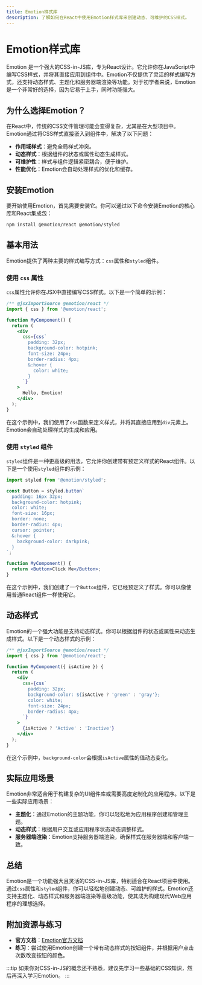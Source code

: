 ```yaml
---
title: Emotion样式库
description: 了解如何在React中使用Emotion样式库来创建动态、可维护的CSS样式。
---
```


# Emotion样式库

Emotion 是一个强大的CSS-in-JS库，专为React设计。它允许你在JavaScript中编写CSS样式，并将其直接应用到组件中。Emotion不仅提供了灵活的样式编写方式，还支持动态样式、主题化和服务器端渲染等功能。对于初学者来说，Emotion是一个非常好的选择，因为它易于上手，同时功能强大。

## 为什么选择Emotion？

在React中，传统的CSS文件管理可能会变得复杂，尤其是在大型项目中。Emotion通过将CSS样式直接嵌入到组件中，解决了以下问题：

- **作用域样式**：避免全局样式冲突。
- **动态样式**：根据组件的状态或属性动态生成样式。
- **可维护性**：样式与组件逻辑紧密耦合，便于维护。
- **性能优化**：Emotion会自动处理样式的优化和缓存。

## 安装Emotion

要开始使用Emotion，首先需要安装它。你可以通过以下命令安装Emotion的核心库和React集成包：

```bash
npm install @emotion/react @emotion/styled
```

## 基本用法

Emotion提供了两种主要的样式编写方式：`css`属性和`styled`组件。

### 使用 `css` 属性

`css`属性允许你在JSX中直接编写CSS样式。以下是一个简单的示例：

```jsx
/** @jsxImportSource @emotion/react */
import { css } from '@emotion/react';

function MyComponent() {
  return (
    <div
      css={css`
        padding: 32px;
        background-color: hotpink;
        font-size: 24px;
        border-radius: 4px;
        &:hover {
          color: white;
        }
      `}
    >
      Hello, Emotion!
    </div>
  );
}
```

在这个示例中，我们使用了`css`函数来定义样式，并将其直接应用到`div`元素上。Emotion会自动处理样式的生成和应用。

### 使用 `styled` 组件

`styled`组件是一种更高级的用法，它允许你创建带有预定义样式的React组件。以下是一个使用`styled`组件的示例：

```jsx
import styled from '@emotion/styled';

const Button = styled.button`
  padding: 16px 32px;
  background-color: hotpink;
  color: white;
  font-size: 16px;
  border: none;
  border-radius: 4px;
  cursor: pointer;
  &:hover {
    background-color: darkpink;
  }
`;

function MyComponent() {
  return <Button>Click Me</Button>;
}
```

在这个示例中，我们创建了一个`Button`组件，它已经预定义了样式。你可以像使用普通React组件一样使用它。

## 动态样式

Emotion的一个强大功能是支持动态样式。你可以根据组件的状态或属性来动态生成样式。以下是一个动态样式的示例：

```jsx
/** @jsxImportSource @emotion/react */
import { css } from '@emotion/react';

function MyComponent({ isActive }) {
  return (
    <div
      css={css`
        padding: 32px;
        background-color: ${isActive ? 'green' : 'gray'};
        color: white;
        font-size: 24px;
        border-radius: 4px;
      `}
    >
      {isActive ? 'Active' : 'Inactive'}
    </div>
  );
}
```

在这个示例中，`background-color`会根据`isActive`属性的值动态变化。

## 实际应用场景

Emotion非常适合用于构建复杂的UI组件库或需要高度定制化的应用程序。以下是一些实际应用场景：

- **主题化**：通过Emotion的主题功能，你可以轻松地为应用程序创建和管理主题。
- **动态样式**：根据用户交互或应用程序状态动态调整样式。
- **服务器端渲染**：Emotion支持服务器端渲染，确保样式在服务器端和客户端一致。

## 总结

Emotion是一个功能强大且灵活的CSS-in-JS库，特别适合在React项目中使用。通过`css`属性和`styled`组件，你可以轻松地创建动态、可维护的样式。Emotion还支持主题化、动态样式和服务器端渲染等高级功能，使其成为构建现代Web应用程序的理想选择。

## 附加资源与练习

- **官方文档**：[Emotion官方文档](https://emotion.sh/docs/introduction)
- **练习**：尝试使用Emotion创建一个带有动态样式的按钮组件，并根据用户点击次数改变按钮的颜色。

:::tip
如果你对CSS-in-JS的概念还不熟悉，建议先学习一些基础的CSS知识，然后再深入学习Emotion。
:::